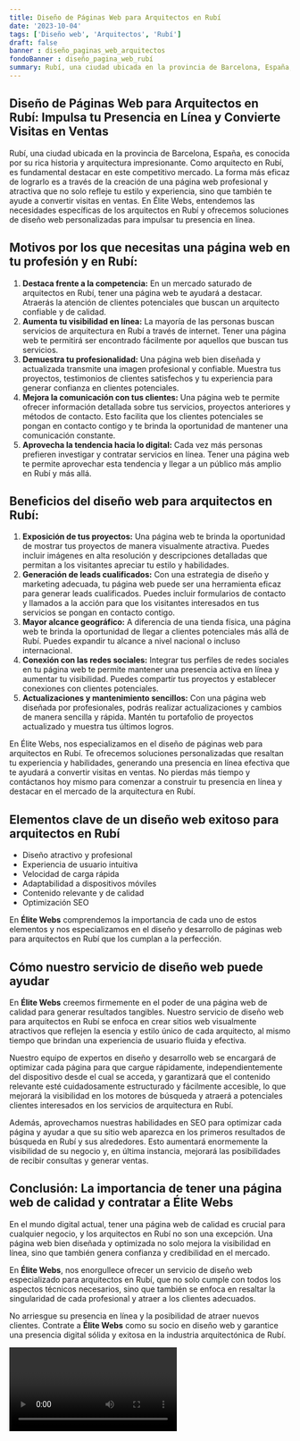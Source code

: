 ```yaml
---
title: Diseño de Páginas Web para Arquitectos en Rubí
date: '2023-10-04'
tags: ['Diseño web', 'Arquitectos', 'Rubí']
draft: false
banner : diseño_paginas_web_arquitectos
fondoBanner : diseño_pagina_web_rubí
summary: Rubí, una ciudad ubicada en la provincia de Barcelona, España, es conocida por su rica historia y arquitectura impresionante. Como arquitecto en Rubí, es fundamental destacar en este competitivo mercado. La forma más eficaz de lograrlo es a través de la creación de una página web profesional y atractiva que no solo refleje tu estilo y experiencia, sino que también te ayude a convertir visitas en ventas. En Élite Webs, entendemos las necesidades específicas de los arquitectos en Rubí y ofrecemos soluciones de diseño web personalizadas para impulsar tu presencia en línea.
---
```


## Diseño de Páginas Web para Arquitectos en Rubí: Impulsa tu Presencia en Línea y Convierte Visitas en Ventas

Rubí, una ciudad ubicada en la provincia de Barcelona, España, es conocida por su rica historia y arquitectura impresionante. Como arquitecto en Rubí, es fundamental destacar en este competitivo mercado. La forma más eficaz de lograrlo es a través de la creación de una página web profesional y atractiva que no solo refleje tu estilo y experiencia, sino que también te ayude a convertir visitas en ventas. En Élite Webs, entendemos las necesidades específicas de los arquitectos en Rubí y ofrecemos soluciones de diseño web personalizadas para impulsar tu presencia en línea.

## Motivos por los que necesitas una página web en tu profesión y en Rubí:

1. **Destaca frente a la competencia:** En un mercado saturado de arquitectos en Rubí, tener una página web te ayudará a destacar. Atraerás la atención de clientes potenciales que buscan un arquitecto confiable y de calidad.
2. **Aumenta tu visibilidad en línea:** La mayoría de las personas buscan servicios de arquitectura en Rubí a través de internet. Tener una página web te permitirá ser encontrado fácilmente por aquellos que buscan tus servicios.
3. **Demuestra tu profesionalidad:** Una página web bien diseñada y actualizada transmite una imagen profesional y confiable. Muestra tus proyectos, testimonios de clientes satisfechos y tu experiencia para generar confianza en clientes potenciales.
4. **Mejora la comunicación con tus clientes:** Una página web te permite ofrecer información detallada sobre tus servicios, proyectos anteriores y métodos de contacto. Esto facilita que los clientes potenciales se pongan en contacto contigo y te brinda la oportunidad de mantener una comunicación constante.
5. **Aprovecha la tendencia hacia lo digital:** Cada vez más personas prefieren investigar y contratar servicios en línea. Tener una página web te permite aprovechar esta tendencia y llegar a un público más amplio en Rubí y más allá.

## Beneficios del diseño web para arquitectos en Rubí:

1. **Exposición de tus proyectos:** Una página web te brinda la oportunidad de mostrar tus proyectos de manera visualmente atractiva. Puedes incluir imágenes en alta resolución y descripciones detalladas que permitan a los visitantes apreciar tu estilo y habilidades.
2. **Generación de leads cualificados:** Con una estrategia de diseño y marketing adecuada, tu página web puede ser una herramienta eficaz para generar leads cualificados. Puedes incluir formularios de contacto y llamados a la acción para que los visitantes interesados en tus servicios se pongan en contacto contigo.
3. **Mayor alcance geográfico:** A diferencia de una tienda física, una página web te brinda la oportunidad de llegar a clientes potenciales más allá de Rubí. Puedes expandir tu alcance a nivel nacional o incluso internacional.
4. **Conexión con las redes sociales:** Integrar tus perfiles de redes sociales en tu página web te permite mantener una presencia activa en línea y aumentar tu visibilidad. Puedes compartir tus proyectos y establecer conexiones con clientes potenciales.
5. **Actualizaciones y mantenimiento sencillos:** Con una página web diseñada por profesionales, podrás realizar actualizaciones y cambios de manera sencilla y rápida. Mantén tu portafolio de proyectos actualizado y muestra tus últimos logros.

En Élite Webs, nos especializamos en el diseño de páginas web para arquitectos en Rubí. Te ofrecemos soluciones personalizadas que resaltan tu experiencia y habilidades, generando una presencia en línea efectiva que te ayudará a convertir visitas en ventas. No pierdas más tiempo y contáctanos hoy mismo para comenzar a construir tu presencia en línea y destacar en el mercado de la arquitectura en Rubí.

<GifSeo />

<Cta />

## Elementos clave de un diseño web exitoso para arquitectos en Rubí

- Diseño atractivo y profesional
- Experiencia de usuario intuitiva
- Velocidad de carga rápida
- Adaptabilidad a dispositivos móviles
- Contenido relevante y de calidad
- Optimización SEO

En **Élite Webs** comprendemos la importancia de cada uno de estos elementos y nos especializamos en el diseño y desarrollo de páginas web para arquitectos en Rubí que los cumplan a la perfección.

## Cómo nuestro servicio de diseño web puede ayudar

En **Élite Webs** creemos firmemente en el poder de una página web de calidad para generar resultados tangibles. Nuestro servicio de diseño web para arquitectos en Rubí se enfoca en crear sitios web visualmente atractivos que reflejen la esencia y estilo único de cada arquitecto, al mismo tiempo que brindan una experiencia de usuario fluida y efectiva.

Nuestro equipo de expertos en diseño y desarrollo web se encargará de optimizar cada página para que cargue rápidamente, independientemente del dispositivo desde el cual se acceda, y garantizará que el contenido relevante esté cuidadosamente estructurado y fácilmente accesible, lo que mejorará la visibilidad en los motores de búsqueda y atraerá a potenciales clientes interesados en los servicios de arquitectura en Rubí.

Además, aprovechamos nuestras habilidades en SEO para optimizar cada página y ayudar a que su sitio web aparezca en los primeros resultados de búsqueda en Rubí y sus alrededores. Esto aumentará enormemente la visibilidad de su negocio y, en última instancia, mejorará las posibilidades de recibir consultas y generar ventas.

## Conclusión: La importancia de tener una página web de calidad y contratar a Élite Webs

En el mundo digital actual, tener una página web de calidad es crucial para cualquier negocio, y los arquitectos en Rubí no son una excepción. Una página web bien diseñada y optimizada no solo mejora la visibilidad en línea, sino que también genera confianza y credibilidad en el mercado.

En **Élite Webs**, nos enorgullece ofrecer un servicio de diseño web especializado para arquitectos en Rubí, que no solo cumple con todos los aspectos técnicos necesarios, sino que también se enfoca en resaltar la singularidad de cada profesional y atraer a los clientes adecuados.

No arriesgue su presencia en línea y la posibilidad de atraer nuevos clientes. Contrate a **Élite Webs** como su socio en diseño web y garantice una presencia digital sólida y exitosa en la industria arquitectónica de Rubí.

<Video />

<CtaBot job='Arquitectos' city='Rubí'/>

<Gmaps query='Rubí+españa+maps' />